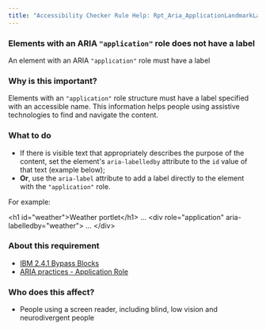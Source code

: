 ```yaml
---
title: "Accessibility Checker Rule Help: Rpt_Aria_ApplicationLandmarkLabel"
---
```


<div className="toolHelp">
<Row>
<Column colLg={16} colMd={8} colSm={4} className="toolHead">

### Elements with an ARIA `"application"` role does not have a label

<div id="locLevel"></div>

An element with an ARIA `"application"` role must have a label

</Column>
</Row>
<Row>
<Column colLg={11} colMd={5} colSm={4} className="toolMain">

### Why is this important?

Elements with an `"application"` role structure must have a label specified with an accessible name. This information helps people using assistive technologies to find and navigate the content.

<div id="locSnippet"></div>

### What to do

* If there is visible text that appropriately describes the purpose of the content, set the element's `aria-labelledby` attribute to the `id` value of that text (example below);
* **Or**, use the `aria-label` attribute to add a label directly to the element with the `"application"` role.

For example:

<CodeSnippet type="multi" light={true}>   &lt;h1 id="weather"&gt;Weather portlet&lt;/h1&gt;
   ...
   &lt;div role="application" aria-labelledby="weather"&gt;
   ...
   &lt;/div&gt;</CodeSnippet>

</Column>
<Column colLg={5} colMd={3} colSm={4} className="toolLeft">

### About this requirement

* [IBM 2.4.1 Bypass Blocks](https://www.ibm.com/able/requirements/requirements/#2_4_1)
* [ARIA practices - Application Role](https://w3c.github.io/aria-practices/#application)

### Who does this affect?

* People using a screen reader, including blind, low vision and neurodivergent people

</Column>
</Row>
</div>

